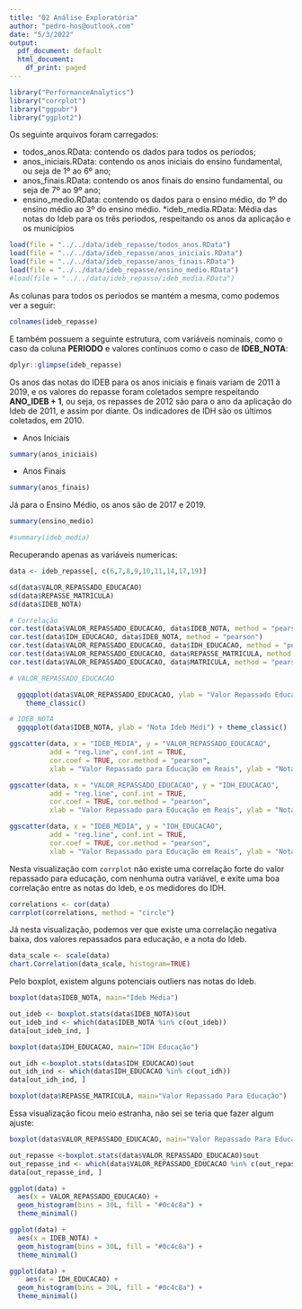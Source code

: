 ```yaml
---
title: "02 Análise Exploratória"
author: "pedro-hos@outlook.com"
date: "5/3/2022"
output:
  pdf_document: default
  html_document:
    df_print: paged
---
```


```r
library("PerformanceAnalytics")
library("corrplot")
library("ggpubr")
library("ggplot2")
```


Os seguinte arquivos foram carregados:

* todos_anos.RData: contendo os dados para todos os períodos;
* anos_iniciais.RData: contendo os anos iniciais do ensino fundamental, ou seja de 1º ao 6º ano;
* anos_finais.RData: contendo os anos finais do ensino fundamental, ou seja de 7º ao 9º ano;
* ensino_medio.RData: contendo os dados para o ensino médio, do 1º do ensino médio ao 3º do ensino médio.
*ideb_media.RData: Média das notas do Ideb para os três periodos, respeitando os anos da aplicação e os municípios

```r
load(file = "../../data/ideb_repasse/todos_anos.RData")
load(file = "../../data/ideb_repasse/anos_iniciais.RData")
load(file = "../../data/ideb_repasse/anos_finais.RData")
load(file = "../../data/ideb_repasse/ensino_medio.RData")
#load(file = "../../data/ideb_repasse/ideb_media.RData")
```

As colunas para todos os períodos se mantém a mesma, como podemos ver a seguir:

```r
colnames(ideb_repasse)
```

E também possuem a seguinte estrutura, com variáveis nominais, como o caso da coluna **PERIODO** e valores contínuos como o caso de **IDEB_NOTA**:

```r
dplyr::glimpse(ideb_repasse)
```

Os anos das notas do IDEB para os anos iniciais e finais variam de 2011 à 2019, e os valores do repasse foram coletados sempre respeitando **ANO_IDEB + 1**, ou seja, os repasses de 2012 são para o ano da aplicação do Ideb de 2011, e assim por diante. Os indicadores de IDH são os últimos coletados, em 2010.

* Anos Iniciais

```r
summary(anos_iniciais)
```

* Anos Finais

```r
summary(anos_finais)
```
Já para o Ensino Médio, os anos são de 2017 e 2019.

```r
summary(ensino_medio)
```
```r
#summary(ideb_media)
```
Recuperando apenas as variáveis numericas:

```r
data <- ideb_repasse[, c(6,7,8,9,10,11,14,17,19)]
```

```r
sd(data$VALOR_REPASSADO_EDUCACAO)
sd(data$REPASSE_MATRICULA)
sd(data$IDEB_NOTA)
```

```r
# Correlação
cor.test(data$VALOR_REPASSADO_EDUCACAO, data$IDEB_NOTA, method = "pearson")
cor.test(data$IDH_EDUCACAO, data$IDEB_NOTA, method = "pearson")
cor.test(data$VALOR_REPASSADO_EDUCACAO, data$IDH_EDUCACAO, method = "pearson")
cor.test(data$VALOR_REPASSADO_EDUCACAO, data$REPASSE_MATRICULA, method = "pearson")
cor.test(data$VALOR_REPASSADO_EDUCACAO, data$MATRICULA, method = "pearson")
```
```r
# VALOR_REPASSADO_EDUCACAO

  ggqqplot(data$VALOR_REPASSADO_EDUCACAO, ylab = "Valor Repassado Educação") + 
    theme_classic()

```
```r
# IDEB_NOTA
  ggqqplot(data$IDEB_NOTA, ylab = "Nota Ideb Médi") + theme_classic()
```
```r
ggscatter(data, x = "IDEB_MEDIA", y = "VALOR_REPASSADO_EDUCACAO", 
          add = "reg.line", conf.int = TRUE, 
          cor.coef = TRUE, cor.method = "pearson",
          xlab = "Valor Repassado para Educação em Reais", ylab = "Nota ideb")
```

```r
ggscatter(data, x = "VALOR_REPASSADO_EDUCACAO", y = "IDH_EDUCACAO", 
          add = "reg.line", conf.int = TRUE, 
          cor.coef = TRUE, cor.method = "pearson",
          xlab = "Valor Repassado para Educação em Reais", ylab = "Nota ideb")
```
```r
ggscatter(data, x = "IDEB_MEDIA", y = "IDH_EDUCACAO", 
          add = "reg.line", conf.int = TRUE, 
          cor.coef = TRUE, cor.method = "pearson",
          xlab = "Valor Repassado para Educação em Reais", ylab = "Nota ideb")
```
Nesta visualização com `corrplot` não existe uma correlação forte do valor repassado para educação, com nenhuma outra variável, e exite uma boa correlação entre as notas do Ideb, e os medidores do IDH.

```r
correlations <- cor(data)
corrplot(correlations, method = "circle")
```
Já nesta visualização, podemos ver que existe uma correlação negativa baixa, dos valores repassados para educação, e a nota do Ideb.

```r
data_scale <- scale(data)
chart.Correlation(data_scale, histogram=TRUE)
```
Pelo boxplot, existem alguns potenciais outliers nas notas do Ideb.

```r
boxplot(data$IDEB_NOTA, main="Ideb Média")
```
```r
out_ideb <- boxplot.stats(data$IDEB_NOTA)$out
out_ideb_ind <- which(data$IDEB_NOTA %in% c(out_ideb))
data[out_ideb_ind, ]

```

```r
boxplot(data$IDH_EDUCACAO, main="IDH Educação")
```
```r
out_idh <-boxplot.stats(data$IDH_EDUCACAO)$out
out_idh_ind <- which(data$IDH_EDUCACAO %in% c(out_idh))
data[out_idh_ind, ]
```

```r
boxplot(data$REPASSE_MATRICULA, main="Valor Repassado Para Educação")
```

Essa visualização ficou meio estranha, não sei se teria que fazer algum ajuste:

```r
boxplot(data$VALOR_REPASSADO_EDUCACAO, main="Valor Repassado Para Educação")
```
```r
out_repasse <-boxplot.stats(data$VALOR_REPASSADO_EDUCACAO)$out
out_repasse_ind <- which(data$VALOR_REPASSADO_EDUCACAO %in% c(out_repasse))
data[out_repasse_ind, ]
```

```r
ggplot(data) +
  aes(x = VALOR_REPASSADO_EDUCACAO) +
  geom_histogram(bins = 30L, fill = "#0c4c8a") +
  theme_minimal()
```

```r
ggplot(data) +
  aes(x = IDEB_NOTA) +
  geom_histogram(bins = 30L, fill = "#0c4c8a") +
  theme_minimal()
```
```r
ggplot(data) +
    aes(x = IDH_EDUCACAO) +
  geom_histogram(bins = 30L, fill = "#0c4c8a") +
  theme_minimal()
```


